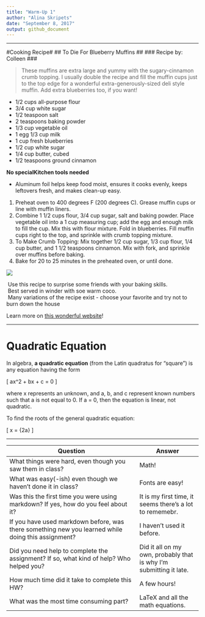 ```yaml
---
title: "Warm-Up 1"
author: "Alina Skripets"
date: "September 8, 2017"
output: github_document
---
```


-----

#Cooking Recipe#
## To Die For Blueberry Muffins ##
### Recipe by: Colleen ###
  
> These muffins are extra large and yummy with the sugary-cinnamon crumb topping. I usually double the recipe and fill the muffin cups just to the top edge for a wonderful extra-generously-sized deli style muffin. Add extra blueberries too, if you want!
  
  
- 1/2 cups all-purpose flour
- 3/4 cup white sugar 
- 1/2 teaspoon salt 
- 2 teaspoons baking powder 
- 1/3 cup vegetable oil
- 1 egg 1/3 cup milk 
- 1 cup fresh blueberries
- 1/2 cup white sugar 
- 1/4 cup butter, cubed 
- 1/2 teaspoons ground cinnamon

**No specialKitchen tools needed**

+ Aluminum foil helps keep food moist, ensures it cooks evenly, keeps leftovers fresh, and makes clean-up easy.



1. Preheat oven to 400 degrees F (200 degrees C). Grease muffin cups or line with muffin liners.
2. Combine 1 1/2 cups flour, 3/4 cup sugar, salt and baking powder. Place vegetable oil into a 1 cup measuring cup; add the egg and enough milk to fill the cup. Mix this with flour mixture. Fold in blueberries. Fill muffin cups right to the top, and sprinkle with crumb topping mixture.
3. To Make Crumb Topping: Mix together 1/2 cup sugar, 1/3 cup flour, 1/4 cup butter, and 1 1/2 teaspoons cinnamon. Mix with fork, and sprinkle over muffins before baking.
4. Bake for 20 to 25 minutes in the preheated oven, or until done.

![](http://images.media-allrecipes.com/userphotos/720x405/4555405.jpg)



\ Use this recipe to surprise some friends with your baking skills.\
\ Best served in winder with soe warm coco.\
\ Many variations of the recipe exist - choose your favorite and try not to burn down the house\

Learn more on [this wonderful website](http://allrecipes.com/)!
 
----- 
  
# Quadratic Equation #

In algebra, **a quadratic equation** (from the Latin quadratus for "square") is any equation having the form

\[ ax^2 + bx + c = 0 \]



where x represents an unknown, and a, b, and c represent known numbers such that a is not equal to 0. If a = 0, then the equation is linear, not quadratic. 

To find the roots of the general quadratic equation:


\[ x = \frac{-b \pm \sqrt {b^2-4ac} } {2a} \]

-------

\bb {Reflection} 



Question | Answer
------------------------------------------------------------- | -----------------------------
What things were hard, even though you saw them in class? | Math!
What was easy(-ish) even though we haven't done it in class? | Fonts are easy!
Was this the first time you were using markdown? If yes, how do you feel about it? | It is my first time, it seems there's a lot to rememebr.
If you have used markdown before, was there something new you learned while doing this assignment? | I haven't used it before.
Did you need help to complete the assignment? If so, what kind of help? Who helped you? | Did it all on my own, probably that is why I'm submitting it late.
How much time did it take to complete this HW? | A few hours!
What was the most time consuming part?	| LaTeX and all the math equations.

	
	






